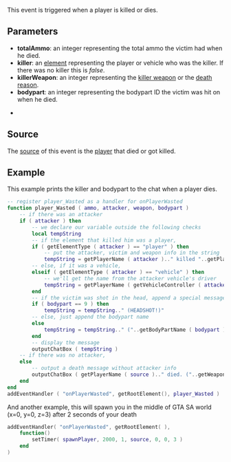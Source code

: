 
{{Server event}}
This event is triggered when a player is killed or dies.

==Parameters==
{{New feature/item|3|1.0||<syntaxhighlight lang="lua">
int totalAmmo, element killer, int killerWeapon, int bodypart, bool stealth
</syntaxhighlight>}}

{{Deprecated_feature|3|1.0|<syntaxhighlight lang="lua">
int totalAmmo, element killer, int killerWeapon, int bodypart
</syntaxhighlight>}}

*'''totalAmmo''': an integer representing the total ammo the victim had when he died.
*'''killer''': an [[/element.md|element]] representing the player or vehicle who was the killer.  If there was no killer this is ''false''.
*'''killerWeapon''': an integer representing the [[/Weapons.md|killer weapon]] or the [[/Death_Reasons.md|death reason]].
*'''bodypart''': an integer representing the bodypart ID the victim was hit on when he died.
{{BodyParts}}
*{{New feature/item|3|1.0||'''stealth''': boolean value representing whether or not this was a stealth kill}}

==Source==
The [[/event_system#Event_source.md|source]] of this event is the [[/player.md|player]] that died or got killed.

==Example== 
This example prints the killer and bodypart to the chat when a player dies.
<syntaxhighlight lang="lua">
-- register player_Wasted as a handler for onPlayerWasted
function player_Wasted ( ammo, attacker, weapon, bodypart )
	-- if there was an attacker
	if ( attacker ) then
		-- we declare our variable outside the following checks
		local tempString
		-- if the element that killed him was a player,
		if ( getElementType ( attacker ) == "player" ) then
			-- put the attacker, victim and weapon info in the string
			tempString = getPlayerName ( attacker ).." killed "..getPlayerName ( source ).." ("..getWeaponNameFromID ( weapon )..")"
		-- else, if it was a vehicle,
		elseif ( getElementType ( attacker ) == "vehicle" ) then
			-- we'll get the name from the attacker vehicle's driver
			tempString = getPlayerName ( getVehicleController ( attacker ) ).." killed "..getPlayerName ( source ).." ("..getWeaponNameFromID ( weapon )..")"
		end
		-- if the victim was shot in the head, append a special message
		if ( bodypart == 9 ) then
			tempString = tempString.." (HEADSHOT!)"
		-- else, just append the bodypart name
		else
			tempString = tempString.." ("..getBodyPartName ( bodypart )..")"
		end
		-- display the message
		outputChatBox ( tempString )
	-- if there was no attacker,
	else
		-- output a death message without attacker info
		outputChatBox ( getPlayerName ( source ).." died. ("..getWeaponNameFromID ( weapon )..") ("..getBodyPartName ( bodypart )..")" )
	end
end
addEventHandler ( "onPlayerWasted", getRootElement(), player_Wasted )
</syntaxhighlight>


And another example, this will spawn you in the middle of GTA SA world (x=0, y=0, z=3) after 2 seconds of your death
<syntaxhighlight lang="lua">
addEventHandler( "onPlayerWasted", getRootElement( ),
	function()
		setTimer( spawnPlayer, 2000, 1, source, 0, 0, 3 )
	end
)
</syntaxhighlight>

{{See also/Server event|Player events}}